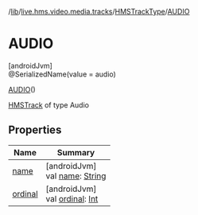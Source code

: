 /[lib](/api-reference/android/v2/home/content)/[live.hms.video.media.tracks](../../index)/[HMSTrackType](../index)/[AUDIO](index)

# AUDIO

[androidJvm]\
@SerializedName(value = audio)

[AUDIO](index)()

[HMSTrack](../../-h-m-s-track/index) of type Audio

## Properties

| Name               | Summary                                                                                                              |
| ------------------ | -------------------------------------------------------------------------------------------------------------------- |
| [name](name)       | [androidJvm]<br />val [name](name): [String](https://kotlinlang.org/api/latest/jvm/stdlib/kotlin/-string/index.html) |
| [ordinal](ordinal) | [androidJvm]<br />val [ordinal](ordinal): [Int](https://kotlinlang.org/api/latest/jvm/stdlib/kotlin/-int/index.html) |
